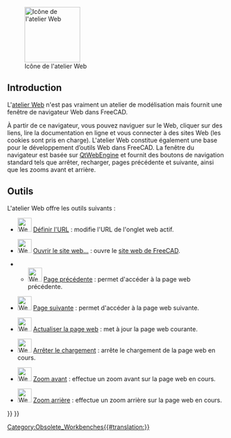 <languages/>

{{Docnav/fr
|
|
|IconL=
|IconR=
}}

{{VeryImportantMessage|L''''atelier Web''' n'est plus inclus depuis la version 0.21.}}

[[Image:Workbench_Web.svg|thumb|128px|Icône de l'atelier Web]]

==Introduction==

L'[[Web_Workbench/fr|atelier Web]] n'est pas vraiment un atelier de modélisation mais fournit une fenêtre de navigateur Web dans FreeCAD.

À partir de ce navigateur, vous pouvez naviguer sur le Web, cliquer sur des liens, lire la documentation en ligne et vous connecter à des sites Web (les cookies sont pris en charge). L'atelier Web constitue également une base pour le développement d’outils Web dans FreeCAD. La fenêtre du navigateur est basée sur [https://wiki.qt.io/QtWebEngine QtWebEngine] et fournit des boutons de navigation standard tels que arrêter, recharger, pages précédente et suivante, ainsi que les zooms avant et arrière.

<span id="Tools"></span>
== Outils == 

L'atelier Web offre les outils suivants :

* [[File:Web_BrowserSetURL.svg|32px]] [[Web_BrowserSetURL/fr|Définir l'URL]] : modifie l'URL de l'onglet web actif.

* [[File:Web_OpenWebsite.svg|32px]] [[Web_OpenWebsite/fr|Ouvrir le site web...]] : ouvre le [https://freecad.org site web de FreeCAD].

** [[File:Web_BrowserBack.svg|32px]] [[Web_BrowserBack/fr|Page précédente]] : permet d'accéder à la page web précédente.

* [[File:Web_BrowserNext.svg|32px]] [[Web_BrowserNext/fr|Page suivante]] : permet d'accéder à la page web suivante.

* [[File:Web_BrowserRefresh.svg|32px]] [[Web_BrowserRefresh/fr|Actualiser la page web]] : met à jour la page web courante.

* [[File:Web_BrowserStop.svg|32px]] [[Web_BrowserStop/fr|Arrêter le chargement]] : arrête le chargement de la page web en cours.

* [[File:Web_BrowserZoomIn.svg|32px]] [[Web_BrowserZoomIn/fr|Zoom avant]] : effectue un zoom avant sur la page web en cours.

* [[File:Web_BrowserZoomOut.svg|32px]] [[Web_BrowserZoomOut/fr|Zoom arrière]] : effectue un zoom arrière sur la page web en cours.


{{Docnav/fr
|
|
|IconL=
|IconR=
}}

{{Web Tools navi{{#translation:}}}}
{{Userdocnavi{{#translation:}}}}
[[Category:Obsolete_Workbenches{{#translation:}}]]